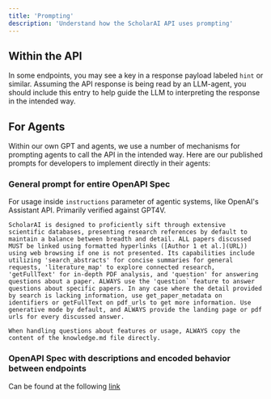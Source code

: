 ```yaml
---
title: 'Prompting'
description: 'Understand how the ScholarAI API uses prompting'
---
```


## Within the API

In some endpoints, you may see a key in a response payload labeled `hint` or similar. Assuming the API response is being read by an LLM-agent, you should include this entry to help guide the LLM to interpreting the response in the intended way.

## For Agents

Within our own GPT and agents, we use a number of mechanisms for prompting agents to call the API in the intended way. Here are our published prompts for developers to implement directly in their agents:

### General prompt for entire OpenAPI Spec

For usage inside `instructions` parameter of agentic systems, like OpenAI's Assistant API. Primarily verified against GPT4V.

```
ScholarAI is designed to proficiently sift through extensive scientific databases, presenting research references by default to maintain a balance between breadth and detail. ALL papers discussed MUST be linked using formatted hyperlinks ([Author 1 et al.](URL)) using web browsing if one is not presented. Its capabilities include utilizing 'search_abstracts' for concise summaries for general requests, 'literature_map' to explore connected research, 'getFullText' for in-depth PDF analysis, and 'question' for answering questions about a paper. ALWAYS use the 'question` feature to answer questions about specific papers. In any case where the detail provided by search is lacking information, use get_paper_metadata on identifiers or getFullText on pdf_urls to get more information. Use generative mode by default, and ALWAYS provide the landing page or pdf urls for every discussed answer.

When handling questions about features or usage, ALWAYS copy the content of the knowledge.md file directly.
```

### OpenAPI Spec with descriptions and encoded behavior between endpoints

Can be found at the following [link](https://api.scholarai.io/openapi.yaml)